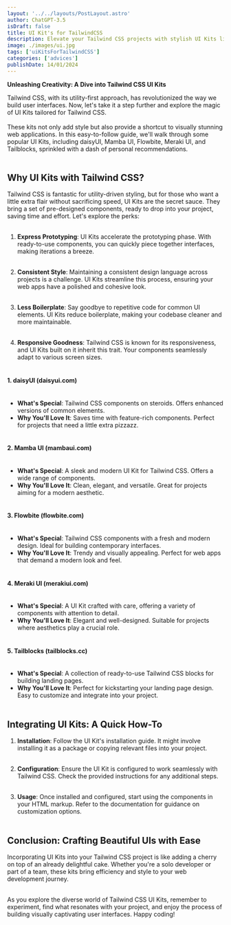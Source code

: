 ```yaml
---
layout: '../../layouts/PostLayout.astro'
author: ChatGPT-3.5
isDraft: false
title: UI Kit's for TailwindCSS
description: Elevate your Tailwind CSS projects with stylish UI Kits like daisyUI, Mamba UI, Flowbite, Meraki UI, and Tailblocks. Effortless integration for beautiful, efficient web development. 🎨✨
image: ./images/ui.jpg
tags: ['uiKitsForTailwindCSS']
categories: ['advices']
publishDate: 14/01/2024
---
```


**Unleashing Creativity: A Dive into Tailwind CSS UI Kits**

Tailwind CSS, with its utility-first approach, has revolutionized the way we build user interfaces. Now, let's take it a step further and explore the magic of UI Kits tailored for Tailwind CSS.<br /><br /> These kits not only add style but also provide a shortcut to visually stunning web applications. In this easy-to-follow guide, we'll walk through some popular UI Kits, including daisyUI, Mamba UI, Flowbite, Meraki UI, and Tailblocks, sprinkled with a dash of personal recommendations.<br /><br />

## **Why UI Kits with Tailwind CSS?**

Tailwind CSS is fantastic for utility-driven styling, but for those who want a little extra flair without sacrificing speed, UI Kits are the secret sauce. They bring a set of pre-designed components, ready to drop into your project, saving time and effort. Let's explore the perks:<br /><br />

1. **Express Prototyping**: UI Kits accelerate the prototyping phase. With ready-to-use components, you can quickly piece together interfaces, making iterations a breeze.<br /><br />

2. **Consistent Style**: Maintaining a consistent design language across projects is a challenge. UI Kits streamline this process, ensuring your web apps have a polished and cohesive look.<br /><br />

3. **Less Boilerplate**: Say goodbye to repetitive code for common UI elements. UI Kits reduce boilerplate, making your codebase cleaner and more maintainable.<br /><br />

4. **Responsive Goodness**: Tailwind CSS is known for its responsiveness, and UI Kits built on it inherit this trait. Your components seamlessly adapt to various screen sizes.<br /><br />

#### 1. **daisyUI (daisyui.com)**<br /><br />
   - **What's Special**: Tailwind CSS components on steroids. Offers enhanced versions of common elements.
   - **Why You'll Love It**: Saves time with feature-rich components. Perfect for projects that need a little extra pizzazz.<br /><br />

#### 2. **Mamba UI (mambaui.com)**<br /><br />
   - **What's Special**: A sleek and modern UI Kit for Tailwind CSS. Offers a wide range of components.
   - **Why You'll Love It**: Clean, elegant, and versatile. Great for projects aiming for a modern aesthetic.<br /><br />

#### 3. **Flowbite (flowbite.com)**<br /><br />
   - **What's Special**: Tailwind CSS components with a fresh and modern design. Ideal for building contemporary interfaces.
   - **Why You'll Love It**: Trendy and visually appealing. Perfect for web apps that demand a modern look and feel.<br /><br />

#### 4. **Meraki UI (merakiui.com)**<br /><br />
   - **What's Special**: A UI Kit crafted with care, offering a variety of components with attention to detail.
   - **Why You'll Love It**: Elegant and well-designed. Suitable for projects where aesthetics play a crucial role.<br /><br />

#### 5. **Tailblocks (tailblocks.cc)**<br /><br />
   - **What's Special**: A collection of ready-to-use Tailwind CSS blocks for building landing pages.
   - **Why You'll Love It**: Perfect for kickstarting your landing page design. Easy to customize and integrate into your project.<br /><br />

## **Integrating UI Kits: A Quick How-To**

1. **Installation**: Follow the UI Kit's installation guide. It might involve installing it as a package or copying relevant files into your project.<br /><br />

2. **Configuration**: Ensure the UI Kit is configured to work seamlessly with Tailwind CSS. Check the provided instructions for any additional steps.<br /><br />

3. **Usage**: Once installed and configured, start using the components in your HTML markup. Refer to the documentation for guidance on customization options.<br /><br />

## **Conclusion: Crafting Beautiful UIs with Ease**

Incorporating UI Kits into your Tailwind CSS project is like adding a cherry on top of an already delightful cake. Whether you're a solo developer or part of a team, these kits bring efficiency and style to your web development journey.<br /><br />

As you explore the diverse world of Tailwind CSS UI Kits, remember to experiment, find what resonates with your project, and enjoy the process of building visually captivating user interfaces. Happy coding!
